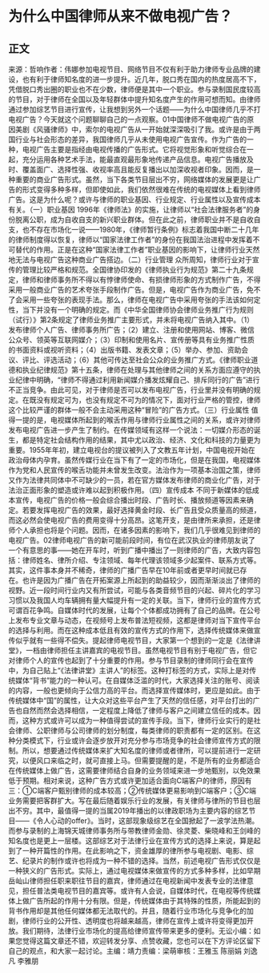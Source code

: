 # 为什么中国律师从来不做电视广告？
## 正文
来源：哲响作者：伟娜参加电视节目、网络节目不仅有利于助力律师专业品牌的建设，也有利于律师知名度的进一步提升。近几年，脱口秀在国内的热度居高不下，凭借脱口秀出圈的职业也不在少数，律师便是其中一个职业。参与录制国民度较高的节目，对于律师在全国以及年轻群体中提升知名度产生的作用可想而知。由律师通过参加综艺节目进行宣传，让我想到另外一个话题——为什么中国律师几乎不打电视广告？今天就这个问题聊聊自己的一点观察。01中国律师不做电视广告的原因美剧《风骚律师》中，索尔的电视广告从一开始就深深吸引了我。或许是由于两国行业与社会形态的差异，我国律师几乎从未使用电视广告宣传。作为广告的一种，电视广告主要是指经由电视传播的广告形式。它将视觉形象和听觉综合在一起，充分运用各种艺术手法，能最直观最形象地传递产品信息。电视广告播放及时、覆盖面广、选择性强、收视率高且能反复播出以加深收视者印象。因而，是一种重要的商业广告形式。虽然，当下各类节目层出不穷，网络媒体的发展更是让广告的形式变得多种多样，但即使如此，我们依然很难在传统的电视媒体上看到律师广告。这是为什么呢？或许与律师的职业基因、行业规定、行业属性以及宣传成本有关。（一）职业基因 1996年《律师法》的实施，让律师以“社会法律服务者”的身份脱离公职，成为自收自支的新兴职业群体。但在此之前，律师职业并不是自收自支，也不存在市场化一说——1980年，《律师暂行条例》标志着我国中断二十几年的律师制度得以恢复，律师以“国家法律工作者”的身份在我国法治进程中发挥着不可替代的作用。正是在这种“国家法律工作者”职业基因的影响下，让律师行业天然地无法与电视广告这种商业广告搭边。（二）行业管理 众所周知，律师行业对于宣传的管理比较严格和规范。全国律协印发的《律师执业行为规范》第二十九条规定，律师和律师事务所不得以有悖律师使命、有损律师形象的方式制作广告，不得采用一般商业广告的艺术夸张手段制作广告。但是，电视广告作为商业广告，免不了会采用一些夸张的表现手法。那么，律师在电视广告中采用夸张的手法该如何定性，当下并没有一个明确的规定。而《中华全国律师协会律师业务推广行为规则（试行）》第2条规定了律师业务推广主要形式，并未将电视广告纳入其中。（1）发布律师个人广告、律师事务所广告；（2）建立、注册和使用网站、博客、微信公众号、领英等互联网媒介；（3）印制和使用名片、宣传册等具有业务推广性质的书面资料或视听资料；（4）出版书籍、发表文章；（5）举办、参加、资助会议、评比、评选活动；（6）其他可传达至社会公众的业务推广方式。《律师职业道德和执业纪律规范》第十五条，律师在处理与其他律师之间的关系方面应遵守的执业纪律中明确，“律师不得通过利用新闻媒介播发炫耀自己、排斥同行的广告”进行不正当竞争。由此可见，对于律师是否可以发布电视广告，行业里并没有明确的规定。在既没有规定可为，也没有规定不可为的情况下，面对行业严格的管控，律师这个比较严谨的群体一般不会主动采用这种“冒险”的广告方式。（三）行业属性 值得一提的是，电视媒体所起到的喉舌作用与律师行业属性之间的关系，或许对律师发布电视广告进一步产生了制约。在传媒领域有这样一个说法：一切媒介形态的诞生，都是特定社会结构作用的结果，其中尤以政治、经济、文化和科技的力量更为重要。1955年年初，建立电视台的提议被列入了文教五年计划，中国电视开始在政治母体内孕育。虽然传媒行业在当下有了一定的市场化，但是在我国，电视媒体作为党和人民宣传的喉舌功能并未曾发生改变。法治作为一项基本治国之策，律师又作为法律共同体中不可缺少的一员，若在官方媒体发布律师的商业化广告，对于法治正面形象的塑造或许难以起到积极作用。（四）宣传成本 不同于新媒体的低成本宣传，电视广告的价格一般会综合播出时段、广告时长、播放频道等因素来确定。若要发挥电视广告的效果，最好选择黄金时段、长广告且受众质量高的频道，而这必然会使电视广告的费用变得十分高昂。这笔开支，是由律所来承担，还是律师个人承担也将是个问题。因而，在诸多因素的影响下，我们几乎很难见到律师的电视广告。02律师电视广告的新可能前段时间，有位在武汉执业的律师朋友说了一个有意思的事——她在开车时，听到广播中播出了一则律师的广告，大致内容包括：律师姓名、律所介绍、专注领域、每年代理该领域多少起案件、联系方式等。其实，这件事本身并不稀奇，律师的广播广告早在10年前或者更早时间就已存在。也许是因为广播广告在开拓案源上所起到的助益较少，因而渐渐淡出了律师的视野。近一段时间行业内又有所尝试，可能与各类音频节目的兴起、碎片化的学习习惯以及我国人均车辆拥有量大幅提升有一定的关联。当下，律师行业的宣传方式可谓百花争鸣。自媒体时代的发展，让每个个体都成功拥有了自己的品牌。在公号上发布专业文章与动态，在视频号上发布普法短视频，这都是律师对当下宣传平台的选择与利用。而在这种成本低且有效的宣传方式的作用下，选择传统媒体来做宣传似乎就有一些得不偿失。提起律师电视节目，大家第一个想到的一定是《法律讲堂》，一档由律师担任主讲嘉宾的电视节目。虽然电视节目有别于电视广告，但它对律师个人的宣传也起到了十分重要的作用。参与节目录制的律师同行会在宣传中，为自己贴上“《法律讲堂》主讲人”的标签。这种打标签的方式，实际上是对传统媒体“背书”能力的一种认可。在自媒体泛滥的时代，大家选择关注的账号、阅读的内容，一般也更倾向于公信力高的平台。而选择宣传媒体时，更应是如此。由于传统媒体中“国”的属性，让大众对这些平台产生了天然的信任感，对平台打出的广告也自然而然会选择相信，一定程度上降低了律师与客户之间建立信任的成本。因而，这种方式或许可以成为一种值得尝试的宣传手段。当下，律师行业实行的是社会律师、公职律师与公司律师的划分制度，每类律师的职责都有一定的区别。在这种分类模式下，行业或许会逐步放开对充分参与市场竞争的社会律师宣传方式的限制。所以，想要通过传统媒体来扩大知名度的律师或者律所，可以提前进行一定研究，以便风口来临之时，就可直接上马。但需要提醒的是，不是所有的业务都适合在传统媒体上做广告，这需要律师结合自身的业务领域来进一步地甄别，以免效果低于预期。相对来说，这种广告方式或许更加适合面向C端客户的律师，原因有三：①C端客户甄别律师的成本较高；②传统媒体更易影响到C端客户；③C端业务需要把客群扩大。写在最后随着娱乐行业的发展，有关律师与律所的节目也层出不穷。其中，最值得一提的当属2019年播出的以律政职场为主要内容的综艺节目——《令人心动的offer》。当时，这部现象级综艺在全国掀起了一波学法热潮。而参与录制的上海锦天城律师事务所与带教律师金勋、徐灵菱、柴晓峰和王剑峰的知名度也是更上一层楼。这部综艺对于法律行业在宣传方式的选择上来说，算是起到了一种开篇性的作用。在此影响之下，资金雄厚的律所参与电视剧、电影、综艺、纪录片的制作或许也将成为一种不错的选择。当然，前述电视广告形式仅仅是一种狭义的广告形式。实际上，通过电视媒体来做宣传的方式多种多样，比如早期岳屾山律师担任职来职往节目的嘉宾，律师通过在电视新闻中发表专业的法律意见，担任普法类电视节目的嘉宾等。或许有人会说，自媒体时代，在电视等传统媒体上做广告所起的作用十分有限。但是，传统媒体由于其特殊的性质，所能起到的背书作用却是其他任何媒体都无法取代的。并且，随着行业市场化与竞争化的加剧，律师行业的公开性、透明度也将越来越高，律师在宣传上或许将变得更加开放。我们期待，法律行业市场化的提高给律师宣传带来更多的便利。无讼小编：如果您觉得这篇文章还不错，欢迎转发分享、点赞收藏，您也可以在下方评论区留下自己的观点，和大家一起讨论。主编：靖力责编：梁萌审核：王雅玉 陈丽娟 刘逸凡 李雅朋